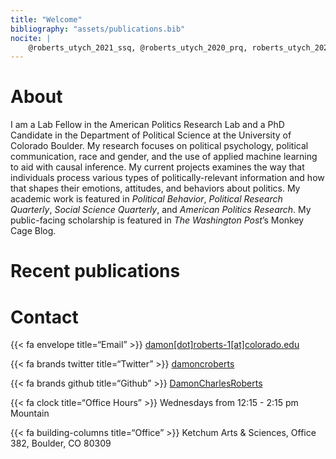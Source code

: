 ```yaml
---
title: "Welcome"
bibliography: "assets/publications.bib"
nocite: |
    @roberts_utych_2021_ssq, @roberts_utych_2020_prq, roberts_utych_2020_apr, @roberts_wolak_2022_pb, @fahey_et-al_2022_apr
---
```


# About {#about}

I am a Lab Fellow in the American Politics Research Lab and a PhD Candidate in the Department of Political Science at the University of Colorado Boulder. My research focuses on political psychology, political communication, race and gender, and the use of applied machine learning to aid with causal inference. My current projects examines the way that individuals process various types of politically-relevant information and how that shapes their emotions, attitudes, and behaviors about politics. My academic work is featured in *Political Behavior*, *Political Research Quarterly*, *Social Science Quarterly*, and *American Politics Research*. My public-facing scholarship is featured in *The Washington Post*'s Monkey Cage Blog.

# Recent publications
:::{#refs}
:::

# Contact

{{< fa envelope title="Email" >}} [damon[dot]roberts-1[at]colorado.edu](mailto:damon.roberts-1@colorado.edu)

{{< fa brands twitter title="Twitter" >}} [damoncroberts](https://twitter.com/damoncroberts)

{{< fa brands github title="Github" >}} [DamonCharlesRoberts](https://github.com/damoncharlesroberts)

{{< fa clock title="Office Hours" >}} Wednesdays from 12:15 - 2:15 pm Mountain

{{< fa building-columns title="Office" >}} Ketchum Arts & Sciences, Office 382, Boulder, CO 80309